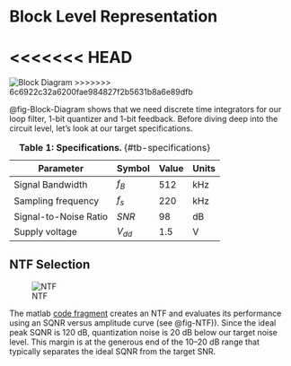 







# Block Level Representation{#Block-Level}



<<<<<<< HEAD
=======

![Block Diagram](figures/_fig_System_Diagram.svg){#fig-Block-Diagram}
>>>>>>> 6c6922c32a6200fae984827f2b5631b8a6e89dfb

@fig-Block-Diagram shows that we need discrete time integrators for our loop filter, 1-bit quantizer and 1-bit feedback. Before diving deep into the circuit level, let's look at our target specifications.

| Parameter           | Symbol | Value | Units |
|---------------------|--------|-------|-------|
| Signal Bandwidth           | $f_B$ | 512     | kHz   |
| Sampling frequency  | $f_{s}$ | 220     | kHz   |
| Signal-to-Noise Ratio | $SNR$    | 98    | dB    |
| Supply voltage      | $V_{dd}$ | 1.5   | V     |

: **Table 1: Specifications.** {#tb-specifications}



## NTF Selection{#sec-NTF}

![NTF](figures/_fig_NTF.qmd){#fig-NTF}

The matlab [code fragment](https://github.com/snehashree499/CEMS_DSM/blob/main/DSM/Matlab/Second_Order_SwitchCap.m)  creates an NTF and evaluates
its performance using an SQNR versus amplitude curve (see @fig-NTF)). Since the ideal peak
SQNR is 120 dB, quantization noise is 20 dB below our target noise level. This margin is
at the generous end of the 10–20 dB range that typically separates the ideal SQNR from
the target SNR.